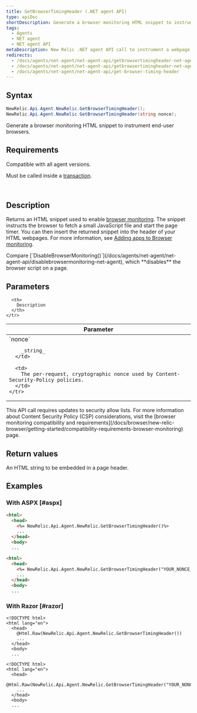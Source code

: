 ```yaml
---
title: GetBrowserTimingHeader (.NET agent API)
type: apiDoc
shortDescription: Generate a browser monitoring HTML snippet to instrument end-user browsers.
tags:
  - Agents
  - NET agent
  - NET agent API
metaDescription: New Relic .NET agent API call to instrument a webpage with browser.
redirects:
  - /docs/agents/net-agent/net-agent-api/getbrowsertimingheader-net-agent-api
  - /docs/agents/net-agent/net-agent-api/getbrowsertimingheader-net-agent
  - /docs/agents/net-agent/net-agent-api/get-browser-timing-header
---
```


## Syntax

```cs
NewRelic.Api.Agent.NewRelic.GetBrowserTimingHeader();
NewRelic.Api.Agent.NewRelic.GetBrowserTimingHeader(string nonce);
```

Generate a browser monitoring HTML snippet to instrument end-user browsers.

## Requirements

Compatible with all agent versions.

Must be called inside a [transaction](/docs/accounts-partnerships/education/getting-started-new-relic/glossary#transaction).

 

## Description

Returns an HTML snippet used to enable [browser monitoring](/docs/browser/new-relic-browser/getting-started/new-relic-browser). The snippet instructs the browser to fetch a small JavaScript file and start the page timer. You can then insert the returned snippet into the header of your HTML webpages. For more information, see [Adding apps to Browser monitoring](/docs/browser/new-relic-browser/installation-configuration/adding-apps-new-relic-browser).

<Callout variant="tip">
  Compare [`DisableBrowserMonitoring()`](/docs/agents/net-agent/net-agent-api/disablebrowsermonitoring-net-agent), which **disables** the browser script on a page.
</Callout>

## Parameters

<table>
  <thead>
    <tr>
      <th width="25%">
        Parameter
      </th>

      <th>
        Description
      </th>
    </tr>
  </thead>

  <tbody>
    <tr>
      <td>
        `nonce`

        _string_
      </td>

      <td>
        The per-request, cryptographic nonce used by Content-Security-Policy policies.
      </td>
    </tr>
  </tbody>
</table>

<Callout variant="tip">
  This API call requires updates to security allow lists. For more information about Content Security Policy (CSP) considerations, visit the [browser monitoring compatibility and requirements](/docs/browser/new-relic-browser/getting-started/compatibility-requirements-browser-monitoring) page.
</Callout>

## Return values

An HTML string to be embedded in a page header.

## Examples

### With ASPX [#aspx]

```aspx
<html>
  <head>
    <%= NewRelic.Api.Agent.NewRelic.GetBrowserTimingHeader()%>
    ...
  </head>
  <body>
  ...
```

```aspx
<html>
  <head>
    <%= NewRelic.Api.Agent.NewRelic.GetBrowserTimingHeader("YOUR_NONCE_VALUE")%>
    ...
  </head>
  <body>
  ...
```

### With Razor [#razor]

```razor
<!DOCTYPE html>
<html lang="en">
  <head>
    @Html.Raw(NewRelic.Api.Agent.NewRelic.GetBrowserTimingHeader())
    ...
  </head>
  <body>
  ...
```

```razor
<!DOCTYPE html>
<html lang="en">
  <head>
    @Html.Raw(NewRelic.Api.Agent.NewRelic.GetBrowserTimingHeader("YOUR_NONCE_VALUE"))
    ...
  </head>
  <body>
  ...
```
